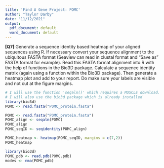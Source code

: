 ```yaml
---
title: 'Find A Gene Project: POMC'
author: "Taylor Darby"
date: "11/12/2021"
output:
  pdf_document: default
  word_document: default
---
```


**[Q7]** Generate a sequence identity based heatmap of your aligned sequences using R. If necessary convert your sequence alignment to the ubiquitous FASTA format (Seaview can read in clustal format and “Save as” FASTA format for example). Read this FASTA format alignment into R with the help of functions in the Bio3D package. Calculate a sequence identity matrix (again using a function within the Bio3D package). Then generate a heatmap plot and add to your report. Do make sure your labels are visible and not cut at the figure margins. 

```r
# I will use the function 'seqaln()' which requires a MUSCLE download. Downloaded MUSCLE in the 'Terminal' tab using: curl -o "muscle.exe" "https://www.drive5.com/muscle/downloads3.8.31/muscle3.8.31_i86win32.exe"
# I will also use the bio3d package which is already installed
library(bio3d)
POMC <- read.fasta("POMC_protein.fasta")
```

```r
POMC <- read.fasta("POMC_protein.fasta")
POMC_align <- seqaln(POMC)
POMC_align
POMC_seqID <- seqidentity(POMC_align)
```


```r
POMC_heatmap <- heatmap(POMC_seqID, margins = c(7,2))
POMC_heatmap
```

```r
library(bio3d)
POMC_pdb <- read.pdb(POMC.pdb)
modes <- nma(POMC_pdb)
```

